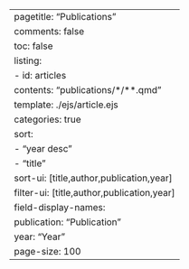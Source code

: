 ---
pagetitle: "Publications"
comments: false
toc: false
listing:
  - id: articles
    contents: "publications/*/**.qmd"
    template: ./ejs/article.ejs
    categories: true
    sort:
      - "year desc"
      - "title"
    sort-ui: [title,author,publication,year]
    filter-ui: [title,author,publication,year]
    field-display-names: 
      publication: "Publication"
      year: "Year"
    page-size: 100
---